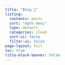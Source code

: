 ```yaml
---
title: "Blog 🌺"
listing:
  contents: posts
  sort: "date desc"
  type: default
  categories: cloud
  sort-ui: false
  filter-ui: false
page-layout: full
toc: true
title-block-banner: false
---
```

